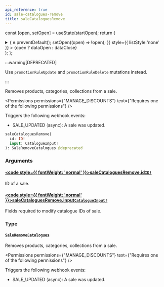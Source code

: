 ```yaml
---
api_reference: true
id: sale-catalogues-remove
title: saleCataloguesRemove
---
```






const [open, setOpen] = useState(startOpen);
return (
<details {...(open ? { open: true } : {})} className="details" style={{ border:'none', boxShadow:'none', background:'var(--ifm-background-color)' }}>
<summary
onClick={(e) => {
e.preventDefault();
setOpen((open) => !open);
}}
style={{ listStyle:'none' }} >
{open ? dataOpen : dataClose}
</summary>
{open && children}
</details>
);
};

:::warning[DEPRECATED]

Use `promotionRuleUpdate` and `promotionRuleDelete` mutations instead.

:::

Removes products, categories, collections from a sale.


<Permissions permissions={"MANAGE_DISCOUNTS"} text={"Requires one of the following permissions"} />


Triggers the following webhook events:

- SALE_UPDATED (async): A sale was updated.

```graphql
saleCataloguesRemove(
  id: ID!
  input: CatalogueInput!
): SaleRemoveCatalogues @deprecated
```

### Arguments

#### [<code style={{ fontWeight: 'normal' }}>saleCataloguesRemove.<b>id</b></code>](#)<Bullet />[`ID!`](../../../api-reference/miscellaneous/scalars/id.mdx) <Badge class="badge badge--secondary" text="non-null"/> <Badge class="badge badge--secondary" text="scalar"/> <Badge class="badge badge--secondary" text="miscellaneous"/>

ID of a sale.

#### [<code style={{ fontWeight: 'normal' }}>saleCataloguesRemove.<b>input</b></code>](#)<Bullet />[`CatalogueInput!`](../../../api-reference/discounts/inputs/catalogue-input.mdx) <Badge class="badge badge--secondary" text="non-null"/> <Badge class="badge badge--secondary" text="input"/> <Badge class="badge badge--secondary" text="discounts"/>

Fields required to modify catalogue IDs of sale.

### Type

#### [`SaleRemoveCatalogues`](../../../api-reference/discounts/objects/sale-remove-catalogues.mdx) <Badge class="badge badge--secondary" text="object"/> <Badge class="badge badge--secondary" text="discounts"/>

Removes products, categories, collections from a sale.


<Permissions permissions={"MANAGE_DISCOUNTS"} text={"Requires one of the following permissions"} />


Triggers the following webhook events:

- SALE_UPDATED (async): A sale was updated.

